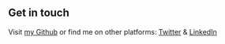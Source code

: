 ## Get in touch

Visit [my Github](https://github.com/andyriles) or find me on other platforms: [Twitter](https://www.twitter.com/andy_riles) & [LinkedIn](https://www.linkedin.com/in/andrew-efurhievwe/)
